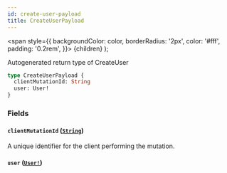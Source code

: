 ```yaml
---
id: create-user-payload
title: CreateUserPayload
---
```


<span
style={{
      backgroundColor: color,
      borderRadius: '2px',
      color: '#fff',
      padding: '0.2rem',
    }}>
{children}
</span>
);

Autogenerated return type of CreateUser

```graphql
type CreateUserPayload {
  clientMutationId: String
  user: User!
}
```

### Fields

#### `clientMutationId` ([`String`](/docs/api/scalars/string))

A unique identifier for the client performing the mutation.

#### `user` ([`User!`](/docs/api/objects/user))
